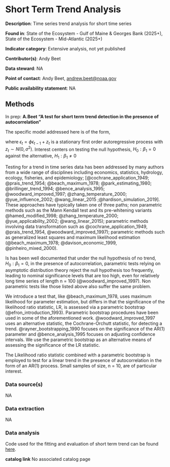 # Short Term Trend Analysis


**Description**: Time series trend analysis for short time series

**Found in**: State of the Ecosystem - Gulf of Maine & Georges Bank (2025+), State of the Ecosystem - Mid-Atlantic (2025+)

**Indicator category**: Extensive analysis, not yet published

**Contributor(s)**: Andy Beet

**Data steward**: NA

**Point of contact**: Andy Beet, <andrew.beet@noaa.gov>

**Public availability statement**: NA


## Methods

In prep: **A.Beet "A test for short term trend detection in the presence of autocorrelation"**

The specific model addressed here is of the form,

\begin{equation}
  Y_t = \beta_0 + \beta_1 t + \epsilon_t  
\end{equation}

where $\epsilon_t = \phi\epsilon_{t-1} + z_t$ is a stationary first order autoregressive process with $z_t \sim N(0,\sigma^2)$. Interest centers on testing the null hypothesis, $H_0:\beta_1 = 0$ against the alternative, $H_1:\beta_1 \neq 0$

Testing for a trend in time series data has been addressed by many authors from a wide range of disciplines including economics, statistics, hydrology, ecology, fisheries, and epidemiology; [@cochrane_application_1949; @prais_trend_1954; @beach_maximum_1978; @park_estimating_1980; @brillinger_trend_1994; @bence_analysis_1995; @woodward_improved_1997; @zhang_temperature_2000; @yue_influence_2002; @wang_linear_2015 ;@hardison_simulation_2019]. These approaches have typically taken one of three paths; non parametric methods such as the Mann Kendall test and its pre-whitening variants @hamed_modified_1998;  @zhang_temperature_2000; @yue_applicability_2002;  @wang_linear_2015); parametric methods involving data transformation such as @cochrane_application_1949, @prais_trend_1954, @woodward_improved_1997); parametric methods such as generalized least squares and maximum likelihood estimation (@beach_maximum_1978;  @davison_economic_1999, @pinheiro_mixed_2000). 

Is has been well documented that under the null hypothesis of no trend, $H_0:\beta_1=0$, in the presence of autocorrelation, parametric tests relying on asymptotic distribution theory reject the null hypothesis too frequently, leading to nominal significance levels that are too high, even for relatively long time series of length n = 100 (@woodward_improved_1997). Non parametric tests like those listed above also suffer the same problem. 

We introduce a test that, like @beach_maximum_1978, uses maximum likelihood for parameter estimation, but differs in that the significance of the likelihood ratio statistic, LR, is assessed via a parametric bootstrap (@efron_introduction_1993). Parametric bootstrap procedures have been used in some of the aforementioned work. @woodward_improved_1997 uses an alternative statistic, the Cochrane-Orchutt statistic, for detecting a trend. @rayner_bootstrapping_1990 focuses on the significance of the AR(1) parameter and @bence_analysis_1995 focuses on adjusting confidence intervals. We use the parametric bootstrap as an alternative means of assessing the significance of the LR statistic.

The Likelihood ratio statistic combined with a parametric bootstrap is employed to test for a linear trend in the presence of autocorrelation in the form of an AR(1) process. Small samples of size, n = 10, are of particular interest. 

### Data source(s)
NA

### Data extraction
NA

### Data analysis

Code used for the fitting and evaluation of short term trend can be found [here](https://github.com/NOAA-EDAB/arfit).

**catalog link**
No associated catalog page